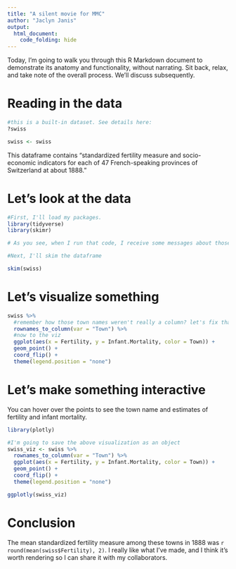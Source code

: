 ```yaml
---
title: "A silent movie for MMC"
author: "Jaclyn Janis"
output:
  html_document:
    code_folding: hide
---
```


Today, I'm going to walk you through this R Markdown document to demonstrate its anatomy and functionality, without narrating. Sit back, relax, and take note of the overall process. We'll discuss subsequently.

# Reading in the data

```r
#this is a built-in dataset. See details here:
?swiss

swiss <- swiss
```

This dataframe contains "standardized fertility measure and socio-economic indicators for each of 47 French-speaking provinces of Switzerland at about 1888."

# Let's look at the data

```r
#First, I'll load my packages.
library(tidyverse)
library(skimr)

# As you see, when I run that code, I receive some messages about those packages, and I don't really feel like seeing those, so I'll change the chunk options to control the output.

#Next, I'll skim the dataframe

skim(swiss)
```

# Let's visualize something

```r
swiss %>% 
  #remember how those town names weren't really a column? let's fix that right quick.
  rownames_to_column(var = "Town") %>% 
  #now to the viz
  ggplot(aes(x = Fertility, y = Infant.Mortality, color = Town)) +
  geom_point() +
  coord_flip() +
  theme(legend.position = "none")
```

# Let's make something interactive

You can hover over the points to see the town name and estimates of fertility and infant mortality.

```r
library(plotly)

#I'm going to save the above visualization as an object
swiss_viz <- swiss %>% 
  rownames_to_column(var = "Town") %>% 
  ggplot(aes(x = Fertility, y = Infant.Mortality, color = Town)) +
  geom_point() +
  coord_flip() +
  theme(legend.position = "none")

ggplotly(swiss_viz)
```

# Conclusion

The mean standardized fertility measure among these towns in 1888 was `r round(mean(swiss$Fertility), 2)`. I really like what I've made, and I think it's worth rendering so I can share it with my collaborators.
